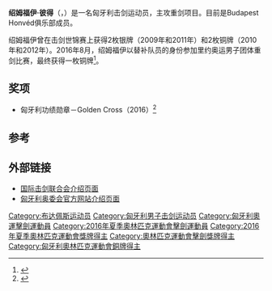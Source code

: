 {{NoteTA|G1=Sports}}
{{Infobox fencer
| name           = 绍姆福伊·彼得
| image          = Peter Somfai Challenge SNCF Reseau 2016 t120919.jpg
| caption        = 绍姆福伊·彼得，摄于2016年巴黎击剑世界杯期间
| birth_name     = 
| fullname       = {{lang|hu|Somfai Péter}}
| nickname       = 
| country        = {{HUN}}
| residence      = 
| birth_date     = {{birth date and age|1980|4|2|df=yes}}
| birth_place    = {{HUN}}[[布达佩斯|布达佩斯]]
| death_date     = 
| death_place    = 
| height         = {{height|m=1.85|abbr=on}}
| weight         = {{weight|kg=85|abbr=on}}
| weapon         = [[重剑|重剑]]
| hand           = 右撇子
| website        = 
| club           = [[File:600px_Rosso_e_Nero2.png|20px]] Budapest Honvéd
| natlcoach      = {{lang|hu|Udvarhelyi Gábor}}
| headcoach      = 
| retired        = 
| fieranking     = 
| show-medal     = no
| medaltemplates = 
{{MedalSport|男子击剑}}
{{MedalCountry|{{HUN}}}}
{{MedalCompetition|[[奥林匹克运动会|奥林匹克运动会]]}}
{{MedalBronze| [[2016年夏季奥林匹克运动会|2016 里约热内卢]] | [[2016年夏季奥林匹克运动会击剑比赛|团体重剑]]}}
{{MedalCompetition|[[世界击剑锦标赛|世界击剑锦标赛]]}}
{{MedalSilver|[[2009年世界击剑锦标赛|2009 安塔利亚]]|团体重剑}}
{{MedalSilver|[[2011年世界击剑锦标赛|2011 卡塔尼亚]]|团体重剑}}
{{MedalBronze|[[2010年世界击剑锦标赛|2010 巴黎]]|团体重剑}}
{{MedalBronze|[[2012年世界击剑锦标赛|2012 基辅]]|团体重剑}}
{{MedalCompetition|欧洲击剑锦标赛}}
{{MedalGold|2009 普罗夫迪夫|团体重剑}}
{{MedalGold|2010 莱比锡|团体重剑}}
{{MedalSilver|2011 谢菲尔德|团体重剑}}
{{MedalSilver|2012 莱尼亚诺|团体重剑}}
}}
{{Eastern name order|匈牙利语|匈牙利人名}}
'''绍姆福伊·彼得'''（{{lang-hu|Somfai Péter}}，{{bd|1980年|4月2日||}}）是一名匈牙利击剑运动员，主攻重剑项目。目前是Budapest Honvéd俱乐部成员。

绍姆福伊曾在击剑世锦赛上获得2枚银牌（2009年和2011年）和2枚铜牌（2010年和2012年）。2016年8月，绍姆福伊以替补队员的身份参加里约奥运男子团体重剑比赛，最终获得一枚铜牌<ref>{{cite web|url=http://www.nemzetisport.hu/rio-2016/rio-2016-ferfi-parbajtorcsapat-2519845|script-title=hu:Bronzérmes a férfi párbajtőrcsapat!|publisher=Nemzeti Sport|date=2016-08-14|accessdate=2016-11-18|archive-date=2016-11-01|archive-url=https://web.archive.org/web/20161101114606/http://www.nemzetisport.hu/rio-2016/rio-2016-ferfi-parbajtorcsapat-2519845|dead-url=no}}</ref>。

==奖项==
* 匈牙利功绩勋章－Golden Cross（2016）<ref>{{cite web|url=http://www.m4sport.hu/2016/09/23/orban-viktor-nagyszeru-es-hatartalan-erzes-magyarnak-lenni/|script-title=hu:Orbán Viktor: "Nagyszerű és határtalan érzés magyarnak lenni"|publisher=M4 Sport|date=2016-09-23|accessdate=2016-11-18|archive-date=2016-09-24|archive-url=https://web.archive.org/web/20160924033142/http://www.m4sport.hu/2016/09/23/orban-viktor-nagyszeru-es-hatartalan-erzes-magyarnak-lenni/|dead-url=yes}}</ref>

==参考==
{{reflist}}

==外部链接==
* [http://fie.org/fencers/fencer/4212 国际击剑联合会介绍页面] {{Wayback|url=http://fie.org/fencers/fencer/4212 |date=20160826093659 }}
* [http://olimpia.hu/fe-somfai-peter 匈牙利奥委会官方网站介绍页面] {{Wayback|url=http://olimpia.hu/fe-somfai-peter |date=20181201132540 }}

{{Authority control}}
{{DEFAULTSORT:Somfai, Peter}}
[[Category:布达佩斯运动员|Category:布达佩斯运动员]]
[[Category:匈牙利男子击剑运动员|Category:匈牙利男子击剑运动员]]
[[Category:匈牙利奧運擊劍運動員|Category:匈牙利奧運擊劍運動員]]
[[Category:2016年夏季奧林匹克運動會擊劍運動員|Category:2016年夏季奧林匹克運動會擊劍運動員]]
[[Category:2016年夏季奧林匹克運動會獎牌得主|Category:2016年夏季奧林匹克運動會獎牌得主]]
[[Category:奧林匹克運動會擊劍獎牌得主|Category:奧林匹克運動會擊劍獎牌得主]]
[[Category:匈牙利奧林匹克運動會銅牌得主|Category:匈牙利奧林匹克運動會銅牌得主]]